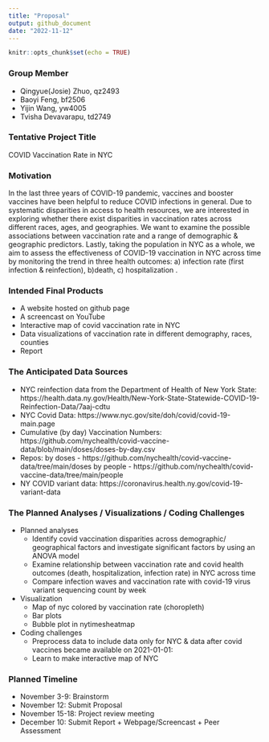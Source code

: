```yaml
---
title: "Proposal"
output: github_document
date: "2022-11-12"
---
```


```r
knitr::opts_chunk$set(echo = TRUE)
```

### Group Member
* Qingyue(Josie) Zhuo, qz2493
* Baoyi Feng, bf2506
* Yijin Wang, yw4005
* Tvisha Devavarapu, td2749

### Tentative Project Title
COVID Vaccination Rate in NYC

### Motivation
In the last three years of COVID-19 pandemic, vaccines and booster vaccines have been helpful to reduce COVID infections in general. Due to systematic disparities in access to health resources, we are interested in exploring whether there exist disparities in vaccination rates across different races, ages, and geographies. We want to examine the possible associations between vaccination rate and a range of demographic & geographic predictors. Lastly, taking the population in NYC as a whole, we aim to assess the effectiveness of COVID-19 vaccination in NYC across time by monitoring the trend in three health outcomes: a) infection rate (first infection & reinfection), b)death, c) hospitalization .

### Intended Final Products
* A website hosted on github page
* A screencast on YouTube
* Interactive map of covid vaccination rate in NYC
* Data visualizations of vaccination rate in different demography, races, counties
* Report 

### The Anticipated Data Sources
* NYC reinfection data from the Department of Health of New York State: https://health.data.ny.gov/Health/New-York-State-Statewide-COVID-19-Reinfection-Data/7aaj-cdtu 
* NYC Covid Data: https://www.nyc.gov/site/doh/covid/covid-19-main.page
* Cumulative (by day) Vaccination Numbers: https://github.com/nychealth/covid-vaccine-data/blob/main/doses/doses-by-day.csv
* Repos: 
by doses - https://github.com/nychealth/covid-vaccine-data/tree/main/doses 
by people - https://github.com/nychealth/covid-vaccine-data/tree/main/people
* NY COVID variant data: https://coronavirus.health.ny.gov/covid-19-variant-data 

### The Planned Analyses / Visualizations / Coding Challenges
* Planned analyses
  - Identify covid vaccination disparities across demographic/ geographical factors and investigate significant factors by using an ANOVA model
  - Examine relationship between vaccination rate and covid health outcomes (death, hospitalization, infection rate) in NYC across time
  - Compare infection waves and vaccination rate with covid-19 virus variant sequencing count by week

* Visualization
  - Map of nyc colored by vaccination rate (choropleth)
  - Bar plots
  - Bubble plot in nytimesheatmap

* Coding challenges
  - Preprocess data to include data only for NYC  & data after covid vaccines became available on 2021-01-01: 
  - Learn to make interactive map of NYC
  
### Planned Timeline
* November 3-9: Brainstorm
* November 12: Submit Proposal
* November 15-18: Project review meeting
* December 10: Submit Report + Webpage/Screencast + Peer Assessment

